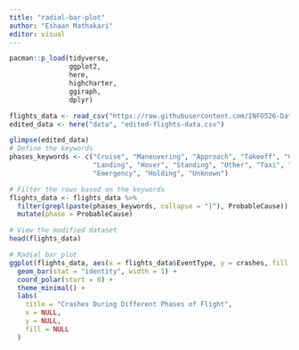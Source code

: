 ```yaml
---
title: "radial-bar-plot"
author: "Eshaan Mathakari"
editor: visual
---
```


```r
pacman::p_load(tidyverse, 
               ggplot2, 
               here, 
               highcharter, 
               ggiraph,
               dplyr)
```

```r
flights_data <- read_csv("https://raw.githubusercontent.com/INFO526-DataViz/project-final-Infographic-Innovators/main/data/flight_crash_data_NTSB.csv")
edited_data <- here("data", "edited-flights-data.csv")
```
```r
glimpse(edited_data)
# Define the keywords
phases_keywords <- c("Cruise", "Maneuvering", "Approach", "Takeoff", "Climb", "Descent",
                     "Landing", "Hover", "Standing", "Other", "Taxi", "Uncontrolled Descent",
                     "Emergency", "Holding", "Unknown")

# Filter the rows based on the keywords
flights_data <- flights_data %>%
  filter(grepl(paste(phases_keywords, collapse = "|"), ProbableCause)) %>%
  mutate(phase = ProbableCause)

# View the modified dataset
head(flights_data)
```

```r


# Radial bar plot
ggplot(flights_data, aes(x = flights_data$EventType, y = crashes, fill = flights_data$EventType)) +
  geom_bar(stat = "identity", width = 1) +
  coord_polar(start = 0) +
  theme_minimal() +
  labs(
    title = "Crashes During Different Phases of Flight",
    x = NULL,
    y = NULL,
    fill = NULL
  )

```

